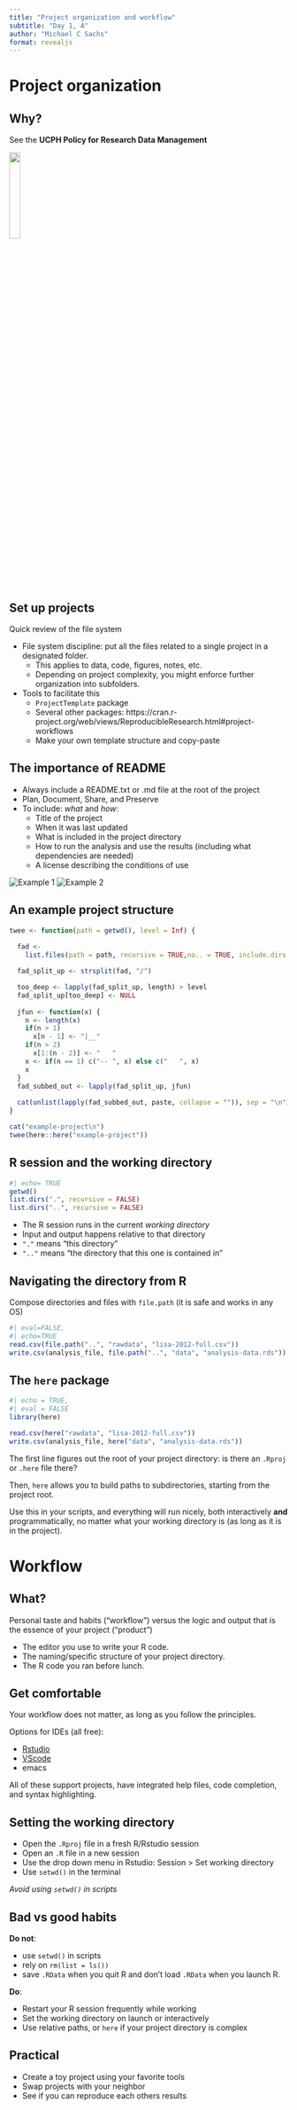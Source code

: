 ```yaml
---
title: "Project organization and workflow"
subtitle: "Day 1, A"
author: "Michael C Sachs"
format: revealjs
---
```



# Project organization


## Why? 


See the __UCPH Policy for Research Data Management__

![](DataLifecycle-default.png){width=20%}


## Set up projects

Quick review of the file system

- File system discipline: put all the files related to a single project in a designated folder.
    - This applies to data, code, figures, notes, etc.
    - Depending on project complexity, you might enforce further organization into subfolders.
- Tools to facilitate this
    + `ProjectTemplate` package
    + Several other packages: https://cran.r-project.org/web/views/ReproducibleResearch.html#project-workflows
    + Make your own template structure and copy-paste


## The importance of README

- Always include a README.txt or .md file at the root of the project
- Plan, Document, Share, and Preserve
- To include: _what_ and _how_: 
    + Title of the project
    + When it was last updated
    + What is included in the project directory
    + How to run the analysis and use the results (including what dependencies are needed)
    + A license describing the conditions of use
    
![Example 1](https://github.com/sachsmc/liger)
![Example 2](https://github.com/pablogonzalezginestet/megalearner)


## An example project structure

```r
twee <- function(path = getwd(), level = Inf) {
  
  fad <-
    list.files(path = path, recursive = TRUE,no.. = TRUE, include.dirs = TRUE)

  fad_split_up <- strsplit(fad, "/")

  too_deep <- lapply(fad_split_up, length) > level
  fad_split_up[too_deep] <- NULL
  
  jfun <- function(x) {
    n <- length(x)
    if(n > 1)
      x[n - 1] <- "|__"
    if(n > 2)
      x[1:(n - 2)] <- "   "
    x <- if(n == 1) c("-- ", x) else c("   ", x)
    x
  }
  fad_subbed_out <- lapply(fad_split_up, jfun)
  
  cat(unlist(lapply(fad_subbed_out, paste, collapse = "")), sep = "\n")
}

cat("example-project\n")
twee(here::here("example-project"))

```


## R session and the working directory

```r
#| echo= TRUE
getwd()
list.dirs(".", recursive = FALSE)
list.dirs("..", recursive = FALSE)
```

- The R session runs in the current _working directory_ 
- Input and output happens relative to that directory
- `"."` means "this directory"
- `".."` means "the directory that this one is contained in"


## Navigating the directory from R

Compose directories and files with `file.path` (it is safe and works in any OS)

```r
#| eval=FALSE,
#| echo=TRUE
read.csv(file.path("..", "rawdata", "lisa-2012-full.csv"))
write.csv(analysis_file, file.path("..", "data", "analysis-data.rds"))
```

## The `here` package


```r
#| echo = TRUE,
#| eval = FALSE
library(here)

read.csv(here("rawdata", "lisa-2012-full.csv"))
write.csv(analysis_file, here("data", "analysis-data.rds"))
```

The first line figures out the root of your project directory: is there an `.Rproj` or `.here` file there? 

Then, `here` allows you to build paths to subdirectories, starting from the project root. 

Use this in your scripts, and everything will run nicely, both interactively __and__ programmatically, no matter what your working directory is (as long as it is in the project).


# Workflow


## What?

Personal taste and habits (“workflow”) versus the logic and output that is the essence of your project (“product”)

- The editor you use to write your R code.
- The naming/specific structure of your project directory.
- The R code you ran before lunch.

## Get comfortable

Your workflow does not matter, as long as you follow the principles. 

Options for IDEs (all free): 

- [Rstudio](https://www.rstudio.com/products/rstudio/download/#download)
- [VScode](https://code.visualstudio.com/docs/languages/r)
- emacs

All of these support projects, have integrated help files, code completion, and syntax highlighting.

## Setting the working directory

- Open the `.Rproj` file in a fresh R/Rstudio session
- Open an `.R` file in a new session
- Use the drop down menu in Rstudio: Session > Set working directory
- Use `setwd()` in the terminal


_Avoid using `setwd()` in scripts_


## Bad vs good habits

__Do not__:

- use `setwd()` in scripts
- rely on `rm(list = ls())`
- save `.RData` when you quit R and don’t load `.RData` when you launch R.


__Do__:

- Restart your R session frequently while working
- Set the working directory on launch or interactively
- Use relative paths, or `here` if your project directory is complex


## Practical

- Create a toy project using your favorite tools
- Swap projects with your neighbor
- See if you can reproduce each others results
